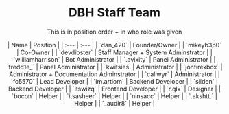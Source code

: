 <h1 align="center"> DBH Staff Team </h1>
<p align="center"> This is in position order + in who role was given </p>

<div align="center">
| Name | Position |
| :--- | :--- | 
| `dan_420` | Founder/Owner |
| `mikeyb3p0` | Co-Owner | 
| `devdibster` | Staff Manager + System Adminstrator | 
| `williamharrison` | Bot Administrator | 
| `.avixity` | Panel Administrator | 
| `fredd1e_` | Panel Administrator | 
| `kwitsies` | Administrator | 
| `jonfirexbox` | Administrator + Documentation Adminstrator | 
| `caliwyr` | Administrator | 
| `fc5570` | Lead Developer | 
| `im.artiom` | Backend Developer | 
| `sliden` | Backend Developer | 
| `itswizq` | Frontend Developer | 
| `r.qlx` | Designer | 
| `bocon` | Helper | 
| `itsasheer` | Helper | 
| `ninsacc` | Helper | 
| `.akshtt.` | Helper | 
| `_audir8` | Helper |
</div>
